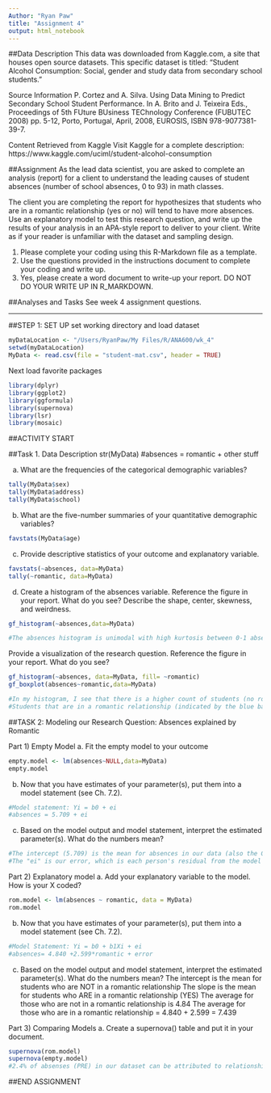 ```yaml
---
Author: "Ryan Paw"
title: "Assignment 4"
output: html_notebook
---
```


##Data Description
This data was downloaded from Kaggle.com, a site that houses open source datasets. This specific dataset is titled: “Student Alcohol Consumption: Social, gender and study data from secondary school students.”

Source Information
P. Cortez and A. Silva. Using Data Mining to Predict Secondary School Student Performance. In A. Brito and J. Teixeira Eds., Proceedings of 5th FUture BUsiness TEChnology Conference (FUBUTEC 2008) pp. 5-12, Porto, Portugal, April, 2008, EUROSIS, ISBN 978-9077381-39-7.

Content Retrieved from Kaggle
Visit Kaggle for a complete description: https://www.kaggle.com/uciml/student-alcohol-consumption

##Assignment
As the lead data scientist, you are asked to complete an analysis (report) for a client to understand the leading causes of student absences (number of school absences, 0 to 93) in math classes.

The client you are completing the report for hypothesizes that students who are in a romantic relationship (yes or no) will tend to have more absences. Use an explanatory model to test this research question, and write up the results of your analysis in an APA-style report to deliver to your client. Write as if your reader is unfamiliar with the dataset and sampling design.

1. Please complete your coding using this R-Markdown file as a template.
2. Use the questions provided in the instructions document to complete your coding and write up.
2. Yes, please create a word document to write-up your report. DO NOT DO YOUR WRITE UP IN R_MARKDOWN.

##Analyses and Tasks
See week 4 assignment questions.

----------------------------------------------------------
##STEP 1: SET UP
set working directory and load dataset
```r
myDataLocation <- "/Users/RyanPaw/My Files/R/ANA600/wk_4"
setwd(myDataLocation)
MyData <- read.csv(file = "student-mat.csv", header = TRUE)
```
Next load favorite packages
```r
library(dplyr) 
library(ggplot2)
library(ggformula)
library(supernova)
library(lsr)
library(mosaic)
```

##ACTIVITY START

##Task 1. Data Description
str(MyData)
#absences = romantic + other stuff

a. What are the frequencies of the categorical demographic variables?
```r
tally(MyData$sex)
tally(MyData$address)
tally(MyData$school)
```
b. What are the five-number summaries of your quantitative demographic variables?
```r
favstats(MyData$age)

```
c. Provide descriptive statistics of your outcome and explanatory variable.
```r
favstats(~absences, data=MyData)
tally(~romantic, data=MyData)

```
d. Create a histogram of the absences variable. Reference the figure in your report. What do you see? Describe the shape, center, skewness, and weirdness.
```r
gf_histogram(~absences,data=MyData)

#The absences histogram is unimodal with high kurtosis between 0-1 absences. The shape of the histogram is skewed right. There are few outliers on the right-most side of the histogram.
```
Provide a visualization of the research question. Reference the figure in your report. What do you see?
```r
gf_histogram(~absences, data=MyData, fill= ~romantic)
gf_boxplot(absences~romantic,data=MyData)

#In my histogram, I see that there is a higher count of students (no romantic relationship) have fewer absences, which is indicated by the red peak. 
#Students that are in a romantic relationship (indicated by the blue bar) have a smaller count of few absences. 
```
##TASK 2: Modeling our Research Question: Absences explained by Romantic

Part 1) Empty Model
a. Fit the empty model to your outcome
```r
empty.model <- lm(absences~NULL,data=MyData)
empty.model
```
b. Now that you have estimates of your parameter(s), put them into a model statement (see Ch. 7.2).
```r
#Model statement: Yi = b0 + ei
#absences = 5.709 + ei

```
c. Based on the model output and model statement, interpret the estimated parameter(s). What do the numbers mean?
```r
#The intercept (5.709) is the mean for absences in our data (also the Grand Mean because this is an empty model). This intercept is our "b0" in our model statement.
#The "ei" is our error, which is each person's residual from the model

```
Part 2) Explanatory model
a. Add your explanatory variable to the model. How is your X coded?
```r
rom.model <- lm(absences ~ romantic, data = MyData)
rom.model
```
b. Now that you have estimates of your parameter(s), put them into a model statement (see Ch. 7.2).
```r
#Model Statement: Yi = b0 + b1Xi + ei
#absences= 4.840 +2.599*romantic + error

```
c. Based on the model output and model statement, interpret the estimated parameter(s). What do the numbers mean?
The intercept is the mean for students who are NOT in a romantic relationship
The slope is the mean for students who ARE in a romantic relationship (YES)
The average for those who are not in a romantic relationship is 4.84
The average for those who are in a romantic relationship = 4.840 + 2.599 = 7.439

Part 3) Comparing Models
a. Create a supernova() table and put it in your document.
```r
supernova(rom.model)
supernova(empty.model)
#2.4% of absenses (PRE) in our dataset can be attributed to relationship status.
```


##END ASSIGNMENT